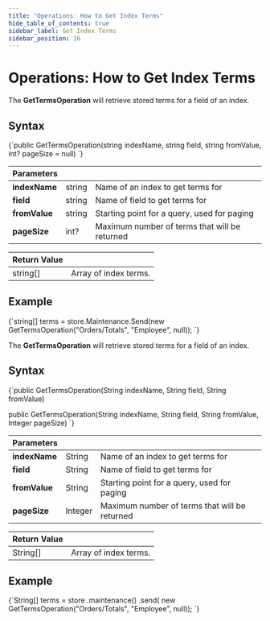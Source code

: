 ```yaml
---
title: "Operations: How to Get Index Terms"
hide_table_of_contents: true
sidebar_label: Get Index Terms
sidebar_position: 16
---
```





# Operations: How to Get Index Terms
<LanguageSwitcher supportedLanguages={supportedLanguages} />
<LanguageContent language="csharp">


The **GetTermsOperation** will retrieve stored terms for a field of an index.

## Syntax

<TabItem value="get_terms1" label="get_terms1">
<CodeBlock language="csharp">
{`public GetTermsOperation(string indexName, string field, string fromValue, int? pageSize = null)
`}
</CodeBlock>
</TabItem>


| Parameters | | |
| ------------- | ------------- | ----- |
| **indexName** | string | Name of an index to get terms for |
| **field** | string | Name of field to get terms for |
| **fromValue** | string | Starting point for a query, used for paging |
| **pageSize** | int? | Maximum number of terms that will be returned |

| Return Value | |
| ------------- | ----- |
| string[] | Array of index terms. |

## Example

<TabItem value="get_terms2" label="get_terms2">
<CodeBlock language="csharp">
{`string[] terms = store.Maintenance.Send(new GetTermsOperation("Orders/Totals", "Employee", null));
`}
</CodeBlock>
</TabItem>


</LanguageContent>
<LanguageContent language="java">


The **GetTermsOperation** will retrieve stored terms for a field of an index.

## Syntax

<TabItem value="get_terms1" label="get_terms1">
<CodeBlock language="java">
{`public GetTermsOperation(String indexName, String field, String fromValue)

public GetTermsOperation(String indexName, String field, String fromValue, Integer pageSize)
`}
</CodeBlock>
</TabItem>


| Parameters | | |
| ------------- | ------------- | ----- |
| **indexName** | String | Name of an index to get terms for |
| **field** | String | Name of field to get terms for |
| **fromValue** | String | Starting point for a query, used for paging |
| **pageSize** | Integer | Maximum number of terms that will be returned |

| Return Value | |
| ------------- | ----- |
| String[] | Array of index terms. |

## Example

<TabItem value="get_terms2" label="get_terms2">
<CodeBlock language="java">
{`String[] terms = store
    .maintenance()
    .send(
        new GetTermsOperation("Orders/Totals", "Employee", null));
`}
</CodeBlock>
</TabItem>


</LanguageContent>

<!---
### Indexes
- [What are Indexes](../../../../indexes/what-are-indexes)
- [Creating and Deploying Indexes](../../../../indexes/creating-and-deploying)

### Server
- [Index Administration](../../../../server/administration/index-administration)


-->